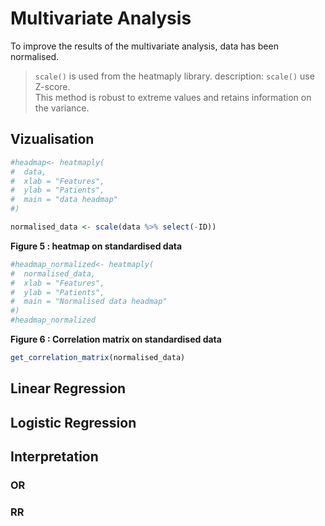 # Multivariate Analysis

To improve the results of the multivariate analysis, data has been normalised.  

>`scale()` is used from the heatmaply library. description: `scale()` use Z-score.  
This method is robust to extreme values and retains information on the variance. 


## Vizualisation

```r
#headmap<- heatmaply(
#  data, 
#  xlab = "Features",
#  ylab = "Patients", 
#  main = "data headmap"
#)
```


```r
normalised_data <- scale(data %>% select(-ID))
```

**Figure 5 : heatmap on standardised data**

```r
#headmap_normalized<- heatmaply(
#  normalised_data, 
#  xlab = "Features",
#  ylab = "Patients", 
#  main = "Normalised data headmap"
#)
#headmap_normalized
```


**Figure 6 : Correlation matrix on standardised data**

```r

get_correlation_matrix(normalised_data)

```



## Linear Regression





## Logistic Regression





## Interpretation 

### OR 
### RR 